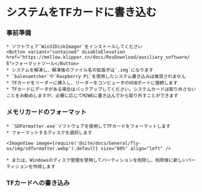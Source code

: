
# システムをTFカードに書き込む

### 事前準備

    * ソフトウェア`Win32DiskImager`をインストールしてください  
    <Button variant="contained" disableElevation href="https://mellow.klipper.cn/docs/ResDownload/auxiliary_software/ß">フォーマットツール</Button>
    * システムを解凍し、解凍後のファイル名の拡張子は`.img`になります
    * `balenaetcher`や`Raspberry Pi`を使用したシステム書き込みは推奨されません
    * TFカードをリーダーに挿入し、リーダーをコンピュータのUSBポートに接続します
    * TFカードにデータがある場合はバックアップしてください。システムカードは取り外さないことをお勧めしますが、必要に応じてM2WEに書き込んでから取り外すことができます

### メモリカードのフォーマット

    * `SDFormatter.exe`ソフトウェアを使用してTFカードをフォーマットします
    * フォーマットするディスクを選択します

    <ImageView image={require('@site/docs/General/fly-os/img/sdformatter.webp').default} size="80%" align="left" />

    * または、Windowsのディスク管理を使用してパーティションを削除し、削除後に新しいパーティションを作成します

### TFカードへの書き込み

<WIN32 />
